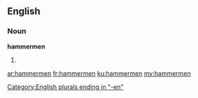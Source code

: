 ==English==

===Noun===
'''hammermen'''

# {{plural of|[[hammerman]]}}

[[Category:English plurals ending in "-en"]]

[[ar:hammermen]]
[[fr:hammermen]]
[[ku:hammermen]]
[[my:hammermen]]
